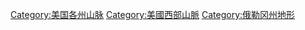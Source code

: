 [[Category:美国各州山脉|Category:美国各州山脉]]
[[Category:美國西部山脈|Category:美國西部山脈]]
[[Category:俄勒冈州地形|Category:俄勒冈州地形]]